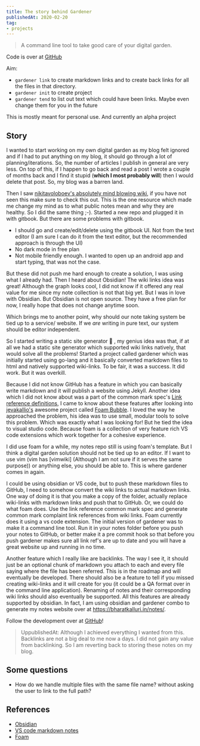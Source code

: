 ```yaml
---
title: The story behind Gardener
publishedAt: 2020-02-20
tag:
- projects
---
```


> A command line tool to take good care of your digital garden.

Code is over at [GitHub](https://github.com/BharatKalluri/gardener)

Aim:

- `gardener link` to create markdown links and to create back links for all the files in that directory.
- `gardener init` to create project
- `gardener tend` to list out text which could have been links. Maybe even change them for you in the future

This is mostly meant for personal use. And currently an alpha project

## Story
I wanted to start working on my own digital garden as my blog felt ignored and if I had to put anything on my blog, it
should go through a lot of planning/iterations. So, the number of articles I publish in general are very less. On top of
this, if I happen to go back and read a post I wrote a couple of months back and I find it stupid (**which I most
probably will**) then I would delete that post. So, my blog was a barren land.

Then I saw [nikitavoloboev's absolutely mind blowing wiki](https://wiki.nikitavoloboev.xyz/), if you have not seen this
make sure to check this out. This is the one resource which made me change my mind as to what public notes mean and why
they are healthy. So I did the same thing ;-). Started a new repo and plugged it in with gitbook. But there are some
problems with gitbook.

- I should go and create/edit/delete using the gitbook UI. Not from the text editor (I am sure I can do it from the text
editor, but the recommended approach is through the UI)
- No dark mode in free plan
- Not mobile friendly enough. I wanted to open up an android app and start typing, that was not the case.

But these did not push me hard enough to create a solution, I was using what I already had. Then I heard about Obsidian!
The wiki links idea was great! Although the graph looks cool, I did not know if it offered any real value for me since
my note collection is not that big yet. But I was in love with Obsidian. But Obsidian is not open source. They have a
free plan for now, I really hope that does not change anytime soon.

Which brings me to another point, why should our note taking system be tied up to a service/ website. If we *are*
writing in pure text, our system should be editor independent.

So I started writing a static site generator 🤣 , my genius idea was that, if at all we had a static site generator
which supported wiki links natively, that would solve all the problems! Started a project called gardener which was
initially started using go-lang and it basically converted markdown files to html and natively supported wiki-links. To
be fair, it was a success. It did work. But it was overkill.

Because I did not know GitHub has a feature in which you can basically write markdown and it will publish a website
using Jekyll. Another idea which I did not know about was a part of the common mark spec's [Link reference
definitions](https://spec.commonmark.org/0.29/#link-reference-definitions), I came to know about these features after
looking into [jevakallio's](https://twitter.com/jevakallio) awesome project called [Foam
Bubble](https://foambubble.github.io/foam/). I loved the way he approached the problem, his idea was to use small,
modular tools to solve this problem. Which was exactly what I was looking for! But he tied the idea to visual studio
code. Because foam is a collection of very feature rich VS code extensions which work together for a cohesive
experience.

I did use foam for a while, my notes repo still is using foam's template. But I think a digital garden solution should
not be tied up to an editor. If I want to use vim (vim has [vimwiki] (Although I am not sure if it serves the same
purpose)) or anything else, you should be able to. This is where gardener comes in again.

I could be using obsidian or VS code, but to push these markdown files to GitHub, I need to somehow convert the wiki
links to actual markdown links. One way of doing it is that you make a copy of the folder, actually replace wiki-links
with markdown links and push that to GitHub. Or, we could do what foam does. Use the link reference common mark spec and
generate common mark complaint link references from wiki links. Foam currently does it using a vs code extension. The
initial version of gardener was to make it a command line tool. Run it in your notes folder before you push your notes
to GitHub, or better make it a pre commit hook so that before you push gardener makes sure all link ref's are up to date
and you will have a great website up and running in no time.

Another feature which I really like are backlinks. The way I see it, it should just be an optional chunk of markdown you
attach to each and every file saying where the file has been referred. This is in the roadmap and will eventually be
developed.  There should also be a feature to tell if you missed creating wiki-links and it will create for you (it
could be a QA format over in the command line application).  Renaming of notes and their corresponding wiki links should
also eventually be supported. All this features are already supported by obsidian. In fact, I am using obsidian and
gardener combo to generate my notes website over at https://bharatkalluri.in/notes/.

Follow the development over at [GitHub](https://github.com/BharatKalluri/gardener)!

> UppublishedAt: Although I achieved everything I wanted from this. Backlinks are not a big deal to me now a days. I did not gain any value from backlinking.
>   So I am reverting back to storing these notes on my blog.



## Some questions
- How do we handle multiple files with the same file name? without asking the user to link to the full path?


## References
- [Obsidian](https://obsidian.md/)
- [VS code markdown notes](https://marketplace.visualstudio.com/items?itemName=kortina.vscode-markdown-notes)
- [Foam](https://foambubble.github.io/foam/)
